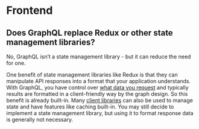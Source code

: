 # Frontend

## Does GraphQL replace Redux or other state management libraries?

No, GraphQL isn’t a state management library - but it can reduce the need for
one.

One benefit of state management libraries like Redux is that they can manipulate
API responses into a format that your application understands. With GraphQL, you
have control over [what data you request](/learn/queries/#fields) and typically
results are formatted in a client-friendly way by the graph design. So this
benefit is already built-in. Many
[client libraries](#what-is-a-graphql-client-and-why-would-i-need-one) can also
be used to manage state and have features like caching built-in. You may still
decide to implement a state management library, but using it to format response
data is generally not necessary.

